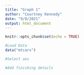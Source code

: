 ```yaml
---
title: "Graph 1"
author: "Courtney Kennedy"
date: "9/8/2021"
output: html_document
---
```


```r
knitr::opts_chunk$set(echo = TRUE)
```

```r
#Load Data
data("mtcars")
```

```r
#Select aes
```

```r
#Add finishing details
```

